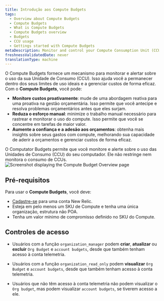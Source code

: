 ```yaml
---
title: Introdução aos Compute Budgets
tags:
  - Overview about Compute Budgets
  - Compute Budgets
  - What is Compute Budgets
  - Compute Budgets overview
  - Budgets
  - CCU usage
  - Gettings started with Compute Budgets
metaDescription: Monitor and control your Compute Consumption Unit (CCU) usage with New Relic's Compute Budgets feature.
freshnessValidatedDate: never
translationType: machine
---
```


O Compute Budgets fornece um mecanismo para monitorar e alertar sobre o uso da sua Unidade de Consumo (CCU). Isso ajuda você a permanecer dentro dos seus limites de uso ideais e a gerenciar custos de forma eficaz. Com o **Compute Budgets**, você pode:

* **Monitore custos proativamente**: mude de uma abordagem reativa para uma proativa na gestão orçamentária. Isso permite que você antecipe e resolva problemas orçamentários antes que eles surjam.
* **Reduza o esforço manual**: minimize o trabalho manual necessário para rastrear e monitorar o uso do compute. Isso permite que você se concentre em tarefas de maior valor.
* **Aumente a confiança e a adesão aos orçamentos**: obtenha mais insights sobre seus gastos com compute, melhorando sua capacidade de aderir a orçamentos e gerenciar custos de forma eficaz.

<Callout variant="important">
  O Computator Budgets permite que você monitore e alerte sobre o uso das Unidades de Consumo (CCU) do seu computador. Ele não restringe nem monitora o consumo de CCUs.
</Callout>

<img title="Screenshot displaying the Compute Budget Overview page" alt="Screenshot displaying the Compute Budget Overview page" src="/images/compute-budget-overview.webp" />

## Pré-requisitos

Para usar o **Compute Budgets**, você deve:

* [Cadastre-se](https://newrelic.com/signup/) para uma conta New Relic.
* Esteja em pelo menos um SKU de Compute e tenha uma única organização, estrutura não POA.
* Tenha um valor mínimo de compromisso definido no SKU do Compute.

## Controles de acesso

* Usuários com a função `organization_manager` podem **criar**, **atualizar** ou **excluir** `Org Budget` e `account budgets`, desde que também tenham acesso à conta telemetria.

* Usuários com a função `organization_read_only` podem **visualizar** `Org Budget` e `account budgets`, desde que também tenham acesso à conta telemetria.

* Usuários que não têm acesso à conta telemetria não podem visualizar o `Org budget`, mas podem visualizar `account budgets`, se tiverem acesso a ele.